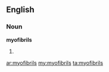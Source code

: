 ==English==

===Noun===
'''myofibrils'''

# {{plural of|[[myofibril]]}}

[[ar:myofibrils]]
[[my:myofibrils]]
[[ta:myofibrils]]